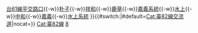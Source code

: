 {{高速公路
| 模板名稱 = 台82線
| 名稱 = [[File:TW PHW82.svg|20px]][[台灣省道快速公路]][[台82線|82線]]（東西向快速公路─東石嘉義線）
| 代表色 = #9B0D15
| 交流道列表 = [[東石端]]{{-w}}[[東石二交流道|台61線平交路口]]{{-w}}[[朴子交流道|朴子]]{{-w}}[[祥和交流道|祥和]]{{-w}}[[鹿草交流道|鹿草]]{{-w}}[[嘉義系統交流道|嘉義系統]]{{-w}}[[水上交流道 (台82線)|水上]]{{-w}}[[中和交流道 (台82線)|中和]]{{-w}}[[嘉義交流道 (台82線)|嘉義]]{{-w}}[[水上系統交流道|水上系統]]
}}<includeonly>{{#switch:{{{1|}}}|#default=[[Cat:臺82線交流道]]|nocat=}}</includeonly><noinclude>
[[Cat:臺82線]]
[[Cat:台灣快速公路路線模板|8]]
</noinclude>